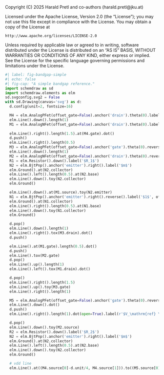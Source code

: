 ::: {.content-hidden}
Copyright (C) 2025 Harald Pretl and co-authors (harald.pretl@jku.at)

Licensed under the Apache License, Version 2.0 (the "License");
you may not use this file except in compliance with the License.
You may obtain a copy of the License at

    http://www.apache.org/licenses/LICENSE-2.0

Unless required by applicable law or agreed to in writing, software
distributed under the License is distributed on an "AS IS" BASIS,
WITHOUT WARRANTIES OR CONDITIONS OF ANY KIND, either express or implied.
See the License for the specific language governing permissions and
limitations under the License.
:::

```python
#| label: fig-bandgap-simple
#| echo: false
#| fig-cap: "A simple bandgap reference."
import schemdraw as sd
import schemdraw.elements as elm
sd.svgconfig.svg2 = False
with sd.Drawing(canvas='svg') as d:
  d.config(unit=2, fontsize=16)

  M4 = elm.AnalogPFet(offset_gate=False).anchor('drain').theta(0).label(r'$M_4$')
  elm.Line().down().length(1)
  M1 = elm.AnalogNFet(offset_gate=False).anchor('drain').theta(0).label(r'$M_1$')
  
  elm.Line().right().length(1.5).at(M4.gate).dot()
  d.push()
  elm.Line().right().length(0.5)
  M3 = elm.AnalogPFet(offset_gate=False).anchor('gate').theta(0).reverse().label(r'$M_3$', ofst=-1.5)
  elm.Line().down().length(1)
  M2 = elm.AnalogNFet(offset_gate=False).anchor('drain').theta(0).reverse().label(r'$M_2$', ofst=-1.5)
  R1 = elm.Resistor().down().label('$R_1$')
  N2 = elm.BjtPnp().anchor('emitter').right().label('$m$')
  elm.Ground().at(N2.collector)
  elm.Line().left().length(0.5).at(N2.base)
  elm.Line().down().toy(N2.collector)
  elm.Ground()

  elm.Line().down().at(M1.source).toy(N2.emitter)
  N1 = elm.BjtPnp().anchor('emitter').right().reverse().label('$1$', ofst=-1)
  elm.Ground().at(N1.collector)
  elm.Line().right().length(0.5).at(N1.base)
  elm.Line().down().toy(N1.collector)
  elm.Ground()

  d.pop()
  elm.Line().down().length(1)
  elm.Line().right().tox(M3.drain).dot()
  d.push()

  elm.Line().at(M1.gate).length(0.5).dot()
  d.push()
  elm.Line().tox(M2.gate)
  d.pop()
  elm.Line().up().length(1)
  elm.Line().left().tox(M1.drain).dot()

  d.pop()
  elm.Line().right().length(1.5)
  elm.Line().up().toy(M3.gate)
  elm.Line().right().length(1)

  M5 = elm.AnalogPFet(offset_gate=False).anchor('gate').theta(0).reverse().label(r'$M_5$', ofst=-1.5)
  elm.Line().down().dot()
  d.push()
  elm.Line().right().length(1).dot(open=True).label(r'$V_\mathrm{ref} \approx 1.2\,\text{V}$', 'right')

  d.pop()
  elm.Line().down().toy(M2.source)
  R2 = elm.Resistor().down().label('$R_2$')
  N2 = elm.BjtPnp().anchor('emitter').right().label('$m$')
  elm.Ground().at(N2.collector)
  elm.Line().left().length(0.5).at(N2.base)
  elm.Line().down().toy(N2.collector)
  elm.Ground()

  # vdd line
  elm.Line().at((M4.source[0]-d.unit/4, M4.source[1])).to((M5.source[0]+d.unit/4, M5.source[1])).label(r'$V_\mathrm{DD}$').linewidth(3)
```
